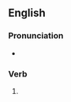 ==English==

===Pronunciation===
* {{rhymes|ʌft|lang=en}}

===Verb===
{{head|en|verb form}}

# {{en-past of|duff}}